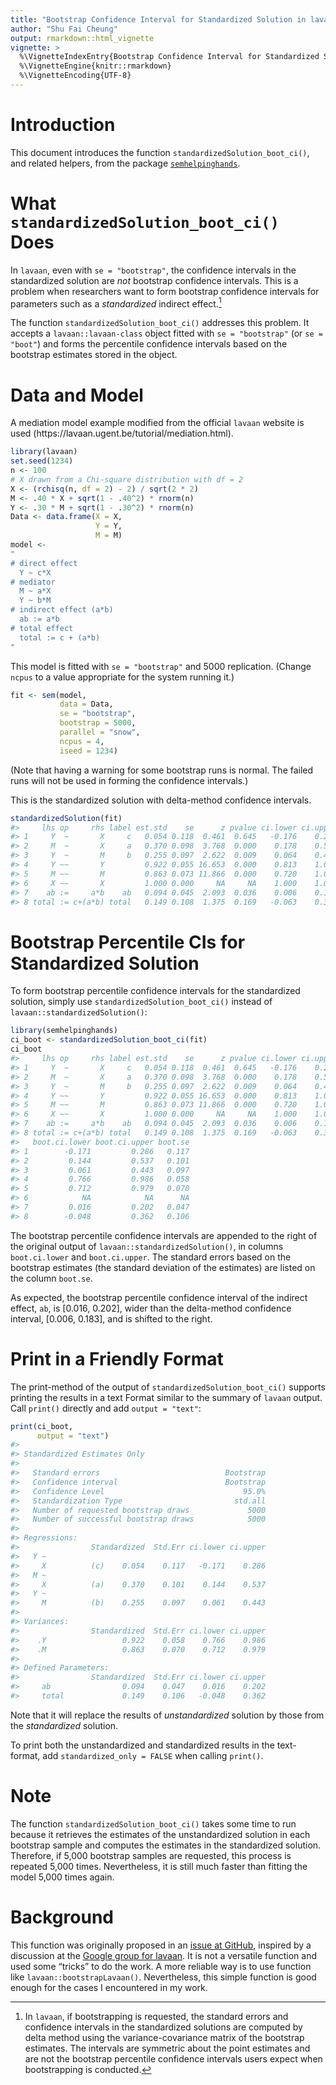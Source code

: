 ```yaml
---
title: "Bootstrap Confidence Interval for Standardized Solution in lavaan"
author: "Shu Fai Cheung"
output: rmarkdown::html_vignette
vignette: >
  %\VignetteIndexEntry{Bootstrap Confidence Interval for Standardized Solution in lavaan}
  %\VignetteEngine{knitr::rmarkdown}
  %\VignetteEncoding{UTF-8}
---
```




# Introduction

This document introduces the function
`standardizedSolution_boot_ci()`,
and related helpers, from the package
[`semhelpinghands`](https://sfcheung.github.io/semhelpinghands/).


# What `standardizedSolution_boot_ci()` Does

In `lavaan`, even with `se = "bootstrap"`,
the confidence intervals in the standardized
solution are *not* bootstrap confidence
intervals. This is a problem when researchers
want to form bootstrap confidence intervals
for parameters such as
a *standardized* indirect effect.[^notboot]

[^notboot]: In `lavaan`, if bootstrapping is requested, the standard errors and
confidence intervals in the standardized solutions are computed by delta method
using the variance-covariance matrix of the bootstrap estimates. The intervals
are symmetric about the point estimates and are not the bootstrap
percentile confidence intervals users expect when bootstrapping is conducted.

The function `standardizedSolution_boot_ci()`
addresses this problem.
It accepts a `lavaan::lavaan-class` object fitted
with `se = "bootstrap"` (or `se = "boot"`) and forms the percentile
confidence intervals based on the bootstrap estimates stored in the object.

# Data and Model

A mediation model example modified from the
official `lavaan` website is used
(https://lavaan.ugent.be/tutorial/mediation.html).


```r
library(lavaan)
set.seed(1234)
n <- 100
# X drawn from a Chi-square distribution with df = 2
X <- (rchisq(n, df = 2) - 2) / sqrt(2 * 2)
M <- .40 * X + sqrt(1 - .40^2) * rnorm(n)
Y <- .30 * M + sqrt(1 - .30^2) * rnorm(n)
Data <- data.frame(X = X,
                   Y = Y,
                   M = M)
model <-
"
# direct effect
  Y ~ c*X
# mediator
  M ~ a*X
  Y ~ b*M
# indirect effect (a*b)
  ab := a*b
# total effect
  total := c + (a*b)
"
```

This model is fitted with `se = "bootstrap"`
and 5000 replication. (Change `ncpus`
to a value appropriate for the system
running it.)


```r
fit <- sem(model,
           data = Data,
           se = "bootstrap",
           bootstrap = 5000,
           parallel = "snow",
           ncpus = 4,
           iseed = 1234)
```

(Note that having a warning for some
bootstrap runs is normal. The failed
runs will not be used in forming the
confidence intervals.)

This is the standardized solution with delta-method confidence intervals.


```r
standardizedSolution(fit)
#>     lhs op     rhs label est.std    se      z pvalue ci.lower ci.upper
#> 1     Y  ~       X     c   0.054 0.118  0.461  0.645   -0.176    0.285
#> 2     M  ~       X     a   0.370 0.098  3.768  0.000    0.178    0.563
#> 3     Y  ~       M     b   0.255 0.097  2.622  0.009    0.064    0.446
#> 4     Y ~~       Y         0.922 0.055 16.653  0.000    0.813    1.030
#> 5     M ~~       M         0.863 0.073 11.866  0.000    0.720    1.006
#> 6     X ~~       X         1.000 0.000     NA     NA    1.000    1.000
#> 7    ab :=     a*b    ab   0.094 0.045  2.093  0.036    0.006    0.183
#> 8 total := c+(a*b) total   0.149 0.108  1.375  0.169   -0.063    0.361
```

# Bootstrap Percentile CIs for Standardized Solution

To form bootstrap percentile confidence intervals for the standardized
solution, simply use `standardizedSolution_boot_ci()` instead of
`lavaan::standardizedSolution()`:


```r
library(semhelpinghands)
ci_boot <- standardizedSolution_boot_ci(fit)
ci_boot
#>     lhs op     rhs label est.std    se      z pvalue ci.lower ci.upper
#> 1     Y  ~       X     c   0.054 0.118  0.461  0.645   -0.176    0.285
#> 2     M  ~       X     a   0.370 0.098  3.768  0.000    0.178    0.563
#> 3     Y  ~       M     b   0.255 0.097  2.622  0.009    0.064    0.446
#> 4     Y ~~       Y         0.922 0.055 16.653  0.000    0.813    1.030
#> 5     M ~~       M         0.863 0.073 11.866  0.000    0.720    1.006
#> 6     X ~~       X         1.000 0.000     NA     NA    1.000    1.000
#> 7    ab :=     a*b    ab   0.094 0.045  2.093  0.036    0.006    0.183
#> 8 total := c+(a*b) total   0.149 0.108  1.375  0.169   -0.063    0.361
#>   boot.ci.lower boot.ci.upper boot.se
#> 1        -0.171         0.286   0.117
#> 2         0.144         0.537   0.101
#> 3         0.061         0.443   0.097
#> 4         0.766         0.986   0.058
#> 5         0.712         0.979   0.070
#> 6            NA            NA      NA
#> 7         0.016         0.202   0.047
#> 8        -0.048         0.362   0.106
```

The bootstrap percentile confidence intervals are appended to the right
of the original output of `lavaan::standardizedSolution()`,
in columns `boot.ci.lower` and `boot.ci.upper`. The standard
errors based on the bootstrap estimates (the standard deviation
of the estimates) are listed on the column `boot.se`.



As expected, the bootstrap percentile
confidence interval of the indirect
effect, `ab`, is [0.016, 0.202],
wider than the
delta-method confidence interval,
[0.006, 0.183], and
is shifted to the right.

# Print in a Friendly Format

The print-method of the output of
`standardizedSolution_boot_ci()` supports
printing the results in a text Format
similar to the summary of `lavaan`
output. Call `print()` directly and
add `output = "text"`:


```r
print(ci_boot,
      output = "text")
#> 
#> Standardized Estimates Only
#> 
#>   Standard errors                            Bootstrap
#>   Confidence interval                        Bootstrap
#>   Confidence Level                               95.0%
#>   Standardization Type                         std.all
#>   Number of requested bootstrap draws             5000
#>   Number of successful bootstrap draws            5000
#> 
#> Regressions:
#>                Standardized  Std.Err ci.lower ci.upper
#>   Y ~                                                 
#>     X          (c)    0.054    0.117   -0.171    0.286
#>   M ~                                                 
#>     X          (a)    0.370    0.101    0.144    0.537
#>   Y ~                                                 
#>     M          (b)    0.255    0.097    0.061    0.443
#> 
#> Variances:
#>                Standardized  Std.Err ci.lower ci.upper
#>    .Y                 0.922    0.058    0.766    0.986
#>    .M                 0.863    0.070    0.712    0.979
#> 
#> Defined Parameters:
#>                Standardized  Std.Err ci.lower ci.upper
#>     ab                0.094    0.047    0.016    0.202
#>     total             0.149    0.106   -0.048    0.362
```

Note that it will replace the results
of *unstandardized* solution by those
from the *standardized* solution.

To print both the unstandardized and
standardized results in the text-format,
add `standardized_only = FALSE`
when calling `print()`.

# Note

The function `standardizedSolution_boot_ci()` takes some time to run because
it retrieves the estimates of the unstandardized solution in each bootstrap
sample and computes the estimates in the standardized solution. Therefore,
if 5,000 bootstrap samples are requested, this process is repeated 5,000 times.
Nevertheless, it is still much faster than fitting the model 5,000 times again.

# Background

This function was originally proposed in an [issue at GitHub](https://github.com/simsem/semTools/issues/101#issue-1021974657),
inspired by a discussion at the [Google group for lavaan](https://groups.google.com/g/lavaan/c/qQBXSz5cd0o/m/R8YT5HxNAgAJ).
It is not a versatile function and used some "tricks" to
do the work. A more reliable way is to use function like
`lavaan::bootstrapLavaan()`. Nevertheless, this simple function
is good enough for the cases I encountered in my work.


